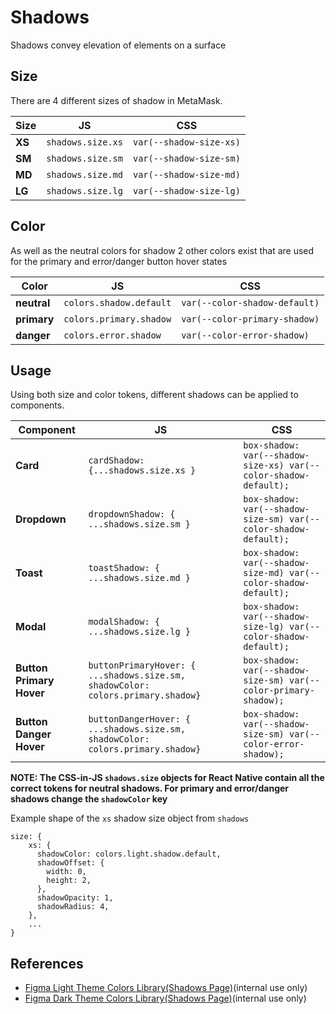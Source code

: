 
<Meta title="Design Tokens/Shadows" />

# Shadows

Shadows convey elevation of elements on a surface

## Size

There are 4 different sizes of shadow in MetaMask.

<Canvas>
  <Story id="shadows-shadows--size" />
</Canvas>

| Size   | JS                | CSS                     |
| ------ | ----------------- | ----------------------- |
| **XS** | `shadows.size.xs` | `var(--shadow-size-xs)` |
| **SM** | `shadows.size.sm` | `var(--shadow-size-sm)` |
| **MD** | `shadows.size.md` | `var(--shadow-size-md)` |
| **LG** | `shadows.size.lg` | `var(--shadow-size-lg)` |

## Color

As well as the neutral colors for shadow 2 other colors exist that are used for the primary and error/danger button hover states

<Canvas>
  <Story id="shadows-shadows--color" />
</Canvas>

| Color       | JS                      | CSS                           |
| ----------- | ----------------------- | ----------------------------- |
| **neutral** | `colors.shadow.default` | `var(--color-shadow-default)` |
| **primary** | `colors.primary.shadow` | `var(--color-primary-shadow)` |
| **danger**  | `colors.error.shadow`   | `var(--color-error-shadow)`   |

## Usage

Using both size and color tokens, different shadows can be applied to components.

<Canvas>
  <Story id="shadows-shadows--usage" />
</Canvas>

| Component                | JS                                                                              | CSS                                                              |
| ------------------------ | ------------------------------------------------------------------------------- | ---------------------------------------------------------------- |
| **Card**                 | `cardShadow: {...shadows.size.xs }`                                             | `box-shadow: var(--shadow-size-xs) var(--color-shadow-default);` |
| **Dropdown**             | `dropdownShadow: { ...shadows.size.sm }`                                        | `box-shadow: var(--shadow-size-sm) var(--color-shadow-default);` |
| **Toast**                | `toastShadow: { ...shadows.size.md }`                                           | `box-shadow: var(--shadow-size-md) var(--color-shadow-default);` |
| **Modal**                | `modalShadow: { ...shadows.size.lg }`                                           | `box-shadow: var(--shadow-size-lg) var(--color-shadow-default);` |
| **Button Primary Hover** | `buttonPrimaryHover: { ...shadows.size.sm, shadowColor: colors.primary.shadow}` | `box-shadow: var(--shadow-size-sm) var(--color-primary-shadow);` |
| **Button Danger Hover**  | `buttonDangerHover: { ...shadows.size.sm, shadowColor: colors.primary.shadow}`  | `box-shadow: var(--shadow-size-sm) var(--color-error-shadow);`   |

**NOTE: The CSS-in-JS `shadows.size` objects for React Native contain all the correct tokens for neutral shadows. For primary and error/danger shadows change the `shadowColor` key**

Example shape of the `xs` shadow size object from `shadows`

```
size: {
    xs: {
      shadowColor: colors.light.shadow.default,
      shadowOffset: {
        width: 0,
        height: 2,
      },
      shadowOpacity: 1,
      shadowRadius: 4,
    },
    ...
}

```

## References

- [Figma Light Theme Colors Library(Shadows Page)](https://www.figma.com/file/kdFzEC7xzSNw7cXteqgzDW/%5BColor%5D-Light-Theme?node-id=753%3A719)(internal use only)
- [Figma Dark Theme Colors Library(Shadows Page)](https://www.figma.com/file/rLKsoqpjyoKauYnFDcBIbO/%5BColor%5D-Dark-Theme?node-id=522%3A1022)(internal use only)
